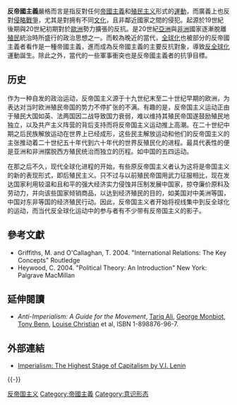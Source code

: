 '''反帝國主義'''嚴格而言是指反對任何[[帝國主義|帝國主義]]和[[殖民主义|殖民主义]]形式的[[運動|運動]]，而廣義上也反對[[侵略|侵略]][[戰爭|戰爭]]，尤其是對拥有不同[[文化|文化]]，且非鄰近國家之間的侵犯。起源於19世紀後期與20世紀初期對於[[歐洲|歐洲]]勢力擴張的反抗。是20世紀[[亞洲|亞洲]]與[[非洲|非洲]]國家逐漸脫離[[殖民|殖民]]統治時所盛行的政治思想之一。而較為晚近的當代，[[全球化|全球化]]也被部分的反帝國主義者看作是一種帝國主義，進而成為反帝國主義的主要反抗對象，導致[[反全球化|反全球化]]運動誕生。除此之外，當代的一些軍事衝突也是反帝國主義者的抗爭目標。

==历史==
{{Unreferenced section}}
作为一种自发的政治运动，反帝国主义源于十九世纪末至二十世纪早期的欧洲，为表达对当时欧洲殖民帝国的势力不停扩张的不满。有趣的是，反帝国主义运动正由于殖民大国如英、法两国因二战导致国力衰弱，难以维持其殖民帝国遂鼓励殖民地独立，以及共产主义阵营的背后支持而将反帝国主义运动推上高潮。在二十世纪中期之后民族解放运动在世界上已经成形，这些民主解放运动和他们的反帝国主义的主张推动着二十世纪五十年代到六十年代的世界反殖民化的进程。最具代表性的便是亚洲和非洲摆脱西方殖民统治而独立的历程。如中国的五四运动。

在那之后不久，现代全球化进程的开始，有些原反帝国主义者认为这将是帝国主义的新的表现形式，即后殖民主义。只不过与以前殖民帝国用武力征服相比，现在发达国家利用较温和且和平的强大经济实力侵蚀并压制发展中国家，掠夺廉价原料及劳动力，并向该些国家倾销商品，以达到经济殖民的目的，如美国对中美洲等国，中国对东非等国的经济殖民行动。因此，反帝国主义者开始将视线集中到反全球化的运动，而当代反全球化运动中的参与者有不少带有反帝国主义的影子。

== 參考文獻 ==
* Griffiths, M. and O'Callaghan, T. 2004. "International Relations: The Key Concepts" Routledge
* Heywood, C. 2004. "Political Theory: An Introduction" New York: Palgrave MacMillan

== 延伸閱讀 ==
* ''Anti-Imperialism: A Guide for the Movement'', [[Tariq_Ali|Tariq Ali]], [[George_Monbiot|George Monbiot]], [[Tony_Benn|Tony Benn]], [[Louise_Christian|Louise Christian]] et al, ISBN 1-898876-96-7.

== 外部連結 ==
* [http://www.marxists.org/archive/lenin/works/1916/imp-hsc/ Imperialism: The Highest Stage of Capitalism by V.I. Lenin]{{Wayback|url=http://www.marxists.org/archive/lenin/works/1916/imp-hsc/ |date=20080110012717 }}

{{-}}
{{反战}}

[[Category:反帝国主义|]]
[[Category:帝國主義|Category:帝國主義]]
[[Category:意识形态|Category:意识形态]]